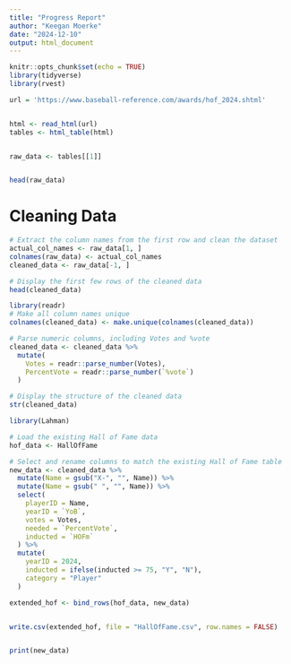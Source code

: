 ```yaml
---
title: "Progress Report"
author: "Keegan Moerke"
date: "2024-12-10"
output: html_document
---
```


```r
knitr::opts_chunk$set(echo = TRUE)
library(tidyverse)
library(rvest)
```

```r
url = 'https://www.baseball-reference.com/awards/hof_2024.shtml'


html <- read_html(url)
tables <- html_table(html)


raw_data <- tables[[1]]


head(raw_data)
```

# Cleaning Data

```r
# Extract the column names from the first row and clean the dataset
actual_col_names <- raw_data[1, ]
colnames(raw_data) <- actual_col_names
cleaned_data <- raw_data[-1, ]

# Display the first few rows of the cleaned data
head(cleaned_data)

library(readr)
# Make all column names unique
colnames(cleaned_data) <- make.unique(colnames(cleaned_data))

# Parse numeric columns, including Votes and %vote
cleaned_data <- cleaned_data %>%
  mutate(
    Votes = readr::parse_number(Votes),
    PercentVote = readr::parse_number(`%vote`)
  )

# Display the structure of the cleaned data
str(cleaned_data)
```


```r
library(Lahman)

# Load the existing Hall of Fame data
hof_data <- HallOfFame

# Select and rename columns to match the existing Hall of Fame table
new_data <- cleaned_data %>%
  mutate(Name = gsub("X-", "", Name)) %>%
  mutate(Name = gsub(" ", "", Name)) %>%
  select(
    playerID = Name,
    yearID = `YoB`,
    votes = Votes,
    needed = `PercentVote`,
    inducted = `HOFm`
  ) %>%
  mutate(
    yearID = 2024,
    inducted = ifelse(inducted >= 75, "Y", "N"),
    category = "Player"
  )

extended_hof <- bind_rows(hof_data, new_data)


write.csv(extended_hof, file = "HallOfFame.csv", row.names = FALSE)


print(new_data)
```


